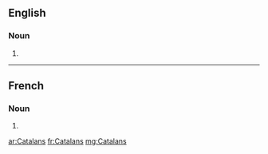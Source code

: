 ==English==

===Noun===
{{head|en}}

# {{plural of|Catalan}}

----

==French==

===Noun===
{{head|fr|g=m-p}}

# {{plural of|Catalan|lang=fr}}

[[ar:Catalans]]
[[fr:Catalans]]
[[mg:Catalans]]